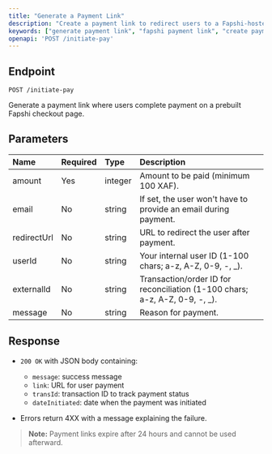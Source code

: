 ```yaml
---
title: "Generate a Payment Link"
description: "Create a payment link to redirect users to a Fapshi-hosted checkout page."
keywords: ["generate payment link", "fapshi payment link", "create payment link", "payment API", "initiate pay"]
openapi: 'POST /initiate-pay'
---
```


## Endpoint

`POST /initiate-pay`

Generate a payment link where users complete payment on a prebuilt Fapshi checkout page.

## Parameters

| Name        | Required | Type    | Description                                                                                          |
|:-------------|:----------|:---------|:--------------------------------------------------------------------------------------------------|
| amount      | Yes      | integer | Amount to be paid (minimum 100 XAF).                                                                   |
| email       | No       | string  | If set, the user won't have to provide an email during payment.                                          |
| redirectUrl | No       | string  | URL to redirect the user after payment.                                                    |
| userId      | No       | string  | Your internal user ID (1-100 chars; a-z, A-Z, 0-9, -, _).                                        |
| externalId  | No       | string  | Transaction/order ID for reconciliation (1-100 chars; a-z, A-Z, 0-9, -, _).                      |
| message     | No       | string  | Reason for payment. 

## Response

- `200 OK` with JSON body containing:
  - `message`: success message
  - `link`: URL for user payment  
  - `transId`: transaction ID to track payment status
  - `dateInitiated`: date when the payment was initiated

- Errors return 4XX with a message explaining the failure.

> **Note:** Payment links expire after 24 hours and cannot be used afterward.
